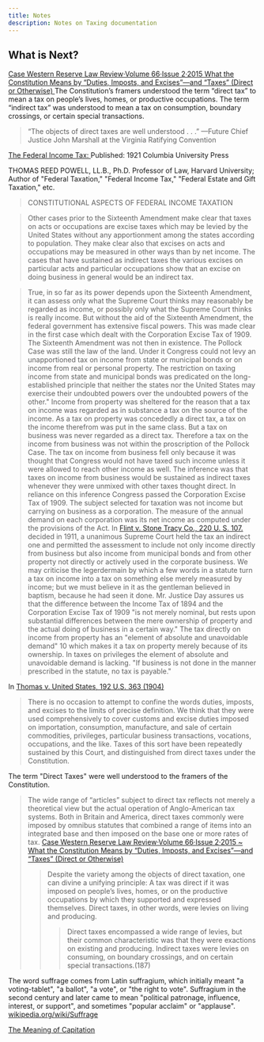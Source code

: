 ```yaml
---
title: Notes
description: Notes on Taxing documentation
---
```




## What is Next?


<Cards>
  <Card title="Learn more about Tax History" href="http://localhost:3000/docs/history" />
  <Card title="Learn more about Tax Facts" href="http://localhost:3000/docs/index" />
  <Card title="Tax Sources" href="http://localhost:3000/docs/tax-links" />

</Cards>

[Case Western Reserve Law Review·Volume 66·Issue 2·2015 What the Constitution Means by “Duties, Imposts, and Excises”—and “Taxes” (Direct or Otherwise) ](https://i2i.org/wp-content/uploads/tax-article-pdf-final.pdf)
The Constitution’s framers understood the term “direct tax” to mean a tax on people’s lives, homes, or productive occupations.
The term “indirect tax” was understood to mean a tax on consumption, boundary crossings, or certain special transactions.
> “The objects of direct taxes are well understood . . .” —Future Chief Justice John Marshall at the Virginia Ratifying Convention 

[The Federal Income Tax: ](https://www.google.com/books/edition/The_Federal_Income_Tax/JykPGFxhSSYC?hl=en&gbpv=1&pg=PR7&printsec=frontcover&bksoutput=text)
Published: 1921 Columbia University Press

THOMAS REED POWELL, LL.B., Ph.D.
Professor of Law, Harvard University; Author of "Federal Taxation," "Federal Income Tax," "Federal Estate and Gift Taxation," etc. 

> CONSTITUTIONAL ASPECTS OF FEDERAL INCOME TAXATION

> Other cases prior to the Sixteenth Amendment make clear that taxes on acts or occupations are excise taxes which may be levied by the 
> United States without any apportionment among the states according to population. They make clear also that excises on acts and occupations 
> may be measured in other ways than by net income. The cases that have sustained as indirect taxes the various excises on particular acts and 
> particular occupations show that an excise on doing business in general would be an indirect tax.

>  True, in so far as its power depends upon the Sixteenth Amendment, it can assess only what the Supreme Court thinks may reasonably be regarded 
> as income, or possibly only what the Supreme Court thinks is really income. But without the aid of the Sixteenth Amendment, the federal 
> government has extensive fiscal powers. This was made clear in the first case which dealt with the Corporation Excise Tax of 1909. The 
> Sixteenth Amendment was not then in existence. The Pollock Case was still the law of the land. Under it Congress could not levy an unapportioned 
> tax on income from state or municipal bonds or on income from real or personal property. The restriction on taxing income from state and 
> municipal bonds was predicated on the long-established principle that neither the states nor the United States may exercise their undoubted 
> powers over the undoubted powers of the other." Income from property was sheltered for the reason that a tax on income was regarded as in 
> substance a tax on the source of the income. As a tax on property was concededly a direct tax, a tax on the income therefrom was put in the 
> same class. But a tax on business was never regarded as a direct tax. Therefore a tax on the income from business was not within the 
> proscription of the Pollock Case. The tax on income from business fell only because it was thought that Congress would not have taxed such 
> income unless it were allowed to reach other income as well. The inference was that taxes on income from business would be sustained as indirect 
> taxes whenever they were unmixed with other taxes thought direct. In reliance on this inference Congress passed the Corporation Excise Tax of 1909. 
> The subject selected for taxation was not income but carrying on business as a corporation. The measure of the annual demand on each corporation 
> was its net income as computed under the provisions of the Act. In  [Flint v. Stone Tracy Co., 220 U. S. 107.](https://supreme.justia.com/cases/federal/us/220/107/) decided in 1911, a unanimous Supreme Court held 
> the tax an indirect one and permitted the assessment to include not only income directly from business but also income from municipal bonds and 
> from other property not directly or actively used in the corporate business.  We may criticise the legerdermain by which a few words in a 
> statute turn a tax on income into a tax on something else merely measured by income; but we must believe in it as the gentleman believed in 
> baptism, because he had seen it done. Mr. Justice Day assures us that the difference between the Income Tax of 1894 and the Corporation Excise 
> Tax of 1909 "is not merely nominal, but rests upon substantial differences between the mere ownership of property and the actual doing of 
> business in a certain way." The tax directly on income from property has an "element of absolute and unavoidable demand" 10 which makes it a 
> tax on property merely because of its ownership. In taxes on privileges the element of absolute and unavoidable demand is lacking. 
> "If business is not done in the manner prescribed in the statute, no tax is payable."


In [Thomas v. United States, 192 U.S. 363 (1904)](https://supreme.justia.com/cases/federal/us/192/363/)
> There is no occasion to attempt to confine the words duties, imposts, and excises to the limits of precise definition. We think that they were 
> used comprehensively to cover customs and excise duties imposed on importation, consumption, manufacture, and sale of certain commodities, 
> privileges, particular business transactions, vocations, occupations, and the like.
> Taxes of this sort have been repeatedly sustained by this Court, and distinguished from direct taxes under the Constitution.

The term "Direct Taxes" were well understood to the framers of the Constitution.
> The wide range of “articles” subject to direct tax reflects not merely a theoretical view but the actual operation of Anglo-American tax systems.
> Both in Britain and America, direct taxes commonly were imposed by omnibus statutes that combined a range of items into an 
> integrated base and then imposed on the base one or more rates of tax. 
[Case Western Reserve Law Review·Volume 66·Issue 2·2015 ~ What the Constitution Means by “Duties, Imposts, and Excises”—and “Taxes” (Direct or Otherwise)](https://i2i.org/wp-content/uploads/tax-article-pdf-final.pdf)
> > Despite the variety among the objects of direct taxation, one can divine a unifying principle: A tax was direct if it was imposed on 
> > people’s lives, homes, or on the productive occupations by which they supported and expressed themselves. Direct taxes, in other words, were 
> > levies on living and producing. 
> > > Direct taxes encompassed a wide range of levies, but their common characteristic was that they were exactions on existing and producing. 
> > > Indirect taxes were levies on consuming, on boundary crossings, and on certain special transactions.(187)


The word suffrage comes from Latin suffragium, which initially meant "a voting-tablet", "a ballot", "a vote", or "the right to vote". 
Suffragium in the second century and later came to mean "political patronage, influence, interest, or support", and sometimes "popular 
acclaim" or "applause". [wikipedia.org/wiki/Suffrage](https://en.wikipedia.org/wiki/Suffrage)

[The Meaning of Capitation](https://losthorizons.com/Newsletter/MythBusters/Capitation.pdf)